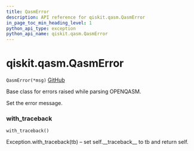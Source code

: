 ```yaml
---
title: QasmError
description: API reference for qiskit.qasm.QasmError
in_page_toc_min_heading_level: 1
python_api_type: exception
python_api_name: qiskit.qasm.QasmError
---
```


<span id="qiskit-qasm-qasmerror" />

# qiskit.qasm.QasmError

<span id="qiskit.qasm.QasmError" />

`QasmError(*msg)` [GitHub](https://github.com/qiskit/qiskit/tree/stable/0.16/qiskit/qasm/exceptions.py "view source code")

Base class for errors raised while parsing OPENQASM.

Set the error message.

### with\_traceback

<span id="qiskit.qasm.QasmError.with_traceback" />

`with_traceback()`

Exception.with\_traceback(tb) – set self.\_\_traceback\_\_ to tb and return self.

